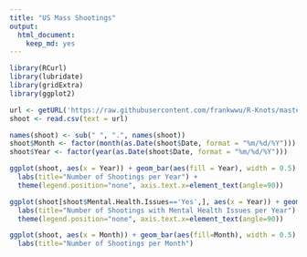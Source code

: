 ```yaml
---
title: "US Mass Shootings"
output: 
  html_document: 
    keep_md: yes
---
```



```r
library(RCurl)
library(lubridate)
library(gridExtra)
library(ggplot2)
```

```r
url <- getURL('https://raw.githubusercontent.com/frankwwu/R-Knots/master/US%20Mass%20Shootings/Mass%20Shootings%20Dataset%20Ver%202.csv')
shoot <- read.csv(text = url) 
```


```r
names(shoot) <- sub(" ", ".", names(shoot))
shoot$Month <- factor(month(as.Date(shoot$Date, format = "%m/%d/%Y")))
shoot$Year <- factor(year(as.Date(shoot$Date, format = "%m/%d/%Y")))
```


```r
ggplot(shoot, aes(x = Year)) + geom_bar(aes(fill = Year), width = 0.5) +
  labs(title="Number of Shootings per Year") + 
  theme(legend.position="none", axis.text.x=element_text(angle=90))
```


```r
ggplot(shoot[shoot$Mental.Health.Issues=='Yes',], aes(x = Year)) + geom_bar(aes(fill = Year), width = 0.5) +
  labs(title="Number of Shootings with Mental Health Issues per Year") + 
  theme(legend.position="none", axis.text.x=element_text(angle=90))
```


```r
ggplot(shoot, aes(x = Month)) + geom_bar(aes(fill=Month), width = 0.5) +
  labs(title="Number of Shootings per Month") 
```


```r

```
